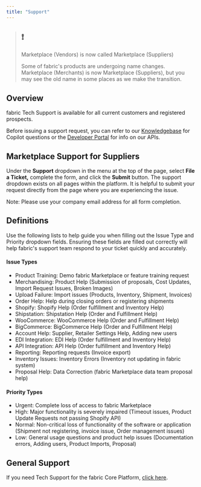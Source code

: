 ```yaml
---
title: "Support"
---
```


> ## ❗️
> 
> Marketplace (Vendors) is now called Marketplace (Suppliers)
> 
> Some of fabric's products are undergoing name changes. Marketplace (Merchants) is now Marketplace (Suppliers), but you may see the old name in some places as we make the transition.

## Overview

fabric Tech Support is available for all current customers and registered prospects.

Before issuing a support request, you can refer to our [Knowledgebase](/docs) for Copilot questions or the [Developer Portal](/reference) for info on our APIs.

## Marketplace Support for Suppliers

Under the **Support** dropdown in the menu at the top of the page, select **File a Ticket,** complete the form, and click the **Submit** button. The support dropdown exists on all pages within the platform. It is helpful to submit your request directly from the page where you are experiencing the issue.

Note: Please use your company email address for all form completion.

## Definitions

Use the following lists to help guide you when filling out the Issue Type and Priority dropdown fields. Ensuring these fields are filled out correctly will help fabric's support team respond to your ticket quickly and accurately. 

#### Issue Types

* Product Training: Demo fabric Marketplace or feature training request
* Merchandising: Product Help (Submission of proposals, Cost Updates, Import Request Issues, Broken Images)
* Upload Failure: Import issues (Products, Inventory, Shipment, Invoices)
* Order Help: Help during closing orders or registering shipments
* Shopify: Shopify Help (Order fulfillment and Inventory Help)
* Shipstation: Shipstation Help (Order and Fulfillment Help)
* WooCommerce: WooCommerce Help (Order and Fulfillment Help)
* BigCommerce: BigCommerce Help (Order and Fulfillment Help)
* Account Help: Supplier, Retailer Settings Help, Adding new users
* EDI Integration: EDI Help (Order fulfillment and Inventory Help)
* API Integration: API Help (Order fulfillment and Inventory Help)
* Reporting: Reporting requests (Invoice export)
* Inventory Issues: Inventory Errors (Inventory not updating in fabric system)
* Proposal Help: Data Correction (fabric Marketplace data team proposal help)

#### Priority Types

* Urgent: Complete loss of access to fabric Marketplace
* High: Major functionality is severely impaired (Timeout issues, Product Update Requests not passing Shopify API)
* Normal: Non-critical loss of functionality of the software or application (Shipment not registering, invoice issue, Order management issues)
* Low: General usage questions and product help issues (Documentation errors, Adding users, Product Imports, Proposal)

## General Support

If you need Tech Support for the fabric Core Platform, [click here](https://support.fabric.inc/hc/en-us/requests/new).